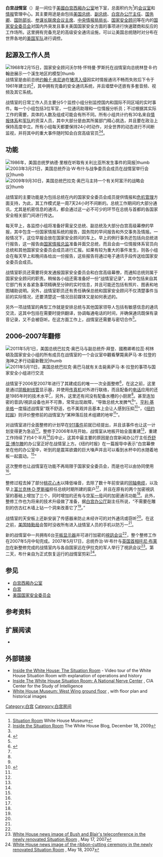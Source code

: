 {{noteTA
|1=zh-cn:美国国家安全委员会; zh-tw:美國國家安全會議;
|2=zh-cn:国家安全委员会; zh-tw:國家安全會議;
}}
{{Infobox room
| name = 白宫战情室
| image = White House Situation Room Friday May 18 2007.jpg
| caption = 2007年5月18日白宫战情室重新整修后的剪彩仪式
| location = [[華盛頓特区|華盛頓特区]]
| location_country = {{USA}}
| building = [[白宫西厢办公室|白宫西厢办公室]][[地下室|地下室]]
| purpose = [[会议室|会议室]]和情报管理中心
}}
'''白宫战情室'''（{{lang-en|White House Situation Room}}）是一间位于[[美國|美國]][[白宫西厢办公室|白宫西厢办公室]]地下室，总面积约为{{convert|5000|sqft|m2|adj=on}}<ref>[http://www.whitehousemuseum.org/west-wing/situation-room.htm Situation Room] {{Wayback|url=http://www.whitehousemuseum.org/west-wing/situation-room.htm |date=20150401004612 }} White House Museum</ref>的[[会议室|会议室]]和[[情报|情报]]管理中心。其主要用途是由包括[[美国总统|美国总统]]、[[美国副总统|副总统]]、[[白宫办公厅主任|白宫办公厅主任]]、[[美国国务卿|国务卿]]、[[美国国防部长|国防部长]]、[[参谋长联席会议主席|参谋长联席会议主席]]、[[中央情报局局长|中央情报局局长]]、[[美国国家安全顾问|国家安全顾问]]等在内的[[美国国家安全委员会|国家安全委员会]]对国内外突发且事关美国国家安全方面的事项进行快速蹉商和反应的工作场所。这里拥有完备充足的高级安全通讯设施，可以让美国总统随时对分布在世界各地的[[美国军队|美国军队]]进行调控。

==起源及工作人员==
[[File:L_B_Johnson_Model_Khe_Sanh.jpeg|1968年2月15日，国家安全顾问[[沃尔特·怀特曼·罗斯托]]在战情室向总统[[林登·B·约翰逊|林登·B·约翰逊]]展示一个[[溪生战役|溪生]]地区的模型|thumb]]
战情室是由前总统[[约翰·F·肯尼迪|约翰·F·肯尼迪]]在[[猪湾入侵|猪湾入侵]]因实时情报通讯不畅而失败后下令于1961年建立的<ref name="Blog">[http://www.whitehouse.gov/blog/2009/12/18/inside-situation-room Inside the Situation Room] {{Wayback|url=http://www.whitehouse.gov/blog/2009/12/18/inside-situation-room |date=20161214052357 }} The White House Blog, December 18, 2009</ref>，其中拥有完备的安全通讯系统，并且墙壁中还嵌有多套音频、视频及其它系统。

战情室的日常工作人员主要分5个监控小组分别监控国内和国际不同区域的实时事件。每一个小组包括3位军官，一位通讯助理和一位情报分析员；不过根据其实际工作的需要，具体的人数及组成可能会有所不同。所有小组共计约有30名来自[[美国情报体系|情报体系]]和[[美国军队|军队]]的资深人员，其中大部分是由其所属部门精心挑选，并且要在政治上保持高度中立。所有小组每天都要保持24小时动作，对全世界的动态进行不间断监视，并将其中的重大事件随时知会白宫高级官员<ref name="Blog"/><ref name="CIA">{{Cite web |url=https://www.cia.gov/library/center-for-the-study-of-intelligence/csi-publications/csi-studies/studies/97unclass/whithous.html |title=Inside The White House Situation Room — Central Intelligence Agency |access-date=2013-04-24 |archive-date=2018-06-08 |archive-url=https://web.archive.org/web/20180608052533/https://www.cia.gov/library/center-for-the-study-of-intelligence/csi-publications/csi-studies/studies/97unclass/whithous.html |dead-url=no }}</ref>。

==功能==
[[File:RonaldReaganLibya1986.jpg|1986年，美国总统[[罗纳德·里根]]在听取有关[[利比亚|利比亚]]所发生事件的简报|thumb]]
[[File:White_House_Situation_Room.jpg|2003年3月21日，美国总统[[乔治·W·布什]]与战争委员会成员在战情室举行会议|thumb]]
[[File:Obama_in_Situation_Room.jpg|2009年9月30日，美国总统[[巴拉克·奥巴马]]主持一个有关[[阿富汗|阿富汗]]的战略会议|thumb]]

战情室的主要功能是为包括总统在内的国家安全委员会成员提供情报和[[危机管理|危机管理]]方面支持，为此，其工作模式是一周7天24小时不间断的。总统工作期间的大部分通讯，尤其是机密信息的通讯，都会通过这一必不可少的环节在总统与首都的各国家安全相关部门间进行传达。

每天早上，各监控小组将准备好需呈交总统、副总统及大部分白宫高级幕僚的早报，其中包含一份国家情报系统的报告，国务院的早间报告和外交事务及情报。一般情况下，这位早报会放在国家安全顾问的车上。早上的例行事务还包括向总统进行报告，这一报告由[[国家情报总监|国家情报总监]]准备并面交总统，而且会由一位情报体系官员向总统和其他国家安全委员会成员进行汇报。如果有较为重大的事件发生，则各小组会在每天早上和晚间各给出一份报告，这些报告将通过电子通讯手段传送给国家安全委员会成员。

战情室职员还需要将突发通报国家安全委员会和白宫高级幕僚，而通知总统则属于国家安全顾问的职责。稍候各小组还需准备好一份“战情室记录”，其中包括来自其它部门有关各紧急事项精确至分钟的实时信息，并且可能还包括有照片、图表和地图辅助说明。另外，战情室职员还有责任确保总统和国家安全顾问不仅清楚事件当前的实际情况，还要清楚这一情况目前媒体又是如何表述的。

另外一项战情室的典型工作就是安排总统与其他国家领导人包括有敏感信息的通讯交流，这其中包括在需要时提供翻译，协调每通电话的时间，并确保通讯既保有录音记录，又不会被窃听。在这方面工作上，战情室还需要与{{link-en|白宫通讯局|White House Communications Agency}}密切合作<ref name="CIA"/>。

==2006–2007年翻修==
[[File:Obama_and_Biden_await_updates_on_bin_Laden.jpg|2011年5月1日，美国总统[[巴拉克·奥巴马]]与副总统[[乔·拜登|乔·拜登]]、國務卿[[希拉蕊·柯林頓|希拉蕊·柯林頓]]及国家安全小组的所有成员在战情室的一个会议室中觀看擊斃[[奥萨马·本·拉登|奥萨马·本·拉登]]的[[海神之矛行动|海神之矛行动]]最新戰況|thumb]]
[[File:Obama_and_national_security_members_during_meeting_about_Osama_bin_Laden.jpg|2011年5月11日，美国总统巴拉克·奥巴马就有关击毙奥萨马·本·拉登的事项与国家安全小组进行交流]]

战情室于2006至2007年进行了其建成后的唯一一次全面整修<ref name="NYT">{{cite news|last=Rutenberg|first=Jim|first2=David E.|last2=Sanger|url=http://www.nytimes.com/2006/12/19/washington/19bush.html|title=Overhaul Moves White House Data Center Into Modern Era|newspaper=''The New York Times''|date=December 19, 2006|accessdate=2013-04-25|archive-date=2021-03-08|archive-url=https://web.archive.org/web/20210308204100/https://www.nytimes.com/2006/12/19/washington/19bush.html|dead-url=no}}</ref>，在这之前，这里是通过[[阴极射线管|阴极射线管]]显示器，并使用[[传真机|传真机]]对外进行联络，而且配备的[[电话|电话]]应用的还是1985年时的技术水平<ref name="NYT"/>，另外，这里还有间没有配备水槽的小厨房<ref name="NYT"/>。甚至连加密的音訊/視訊设备也并不可靠，常常出现故障，“导致总统大发脾气<ref name="NYT"/>”。[[亨利·基辛格|亨利·基辛格]]一度描述战情室“既不舒适，也不美观并且基本上会让人感到压抑<ref name="AP">{{cite news|last=Loven|first=Jennifer|url=http://www.washingtonpost.com/wp-dyn/content/article/2006/12/19/AR2006121901262.html|title=White House Remodeling 'Situation Room'|agency=Associated Press|date=December 19, 2006|newspaper=''Washington Post''|accessdate=2013-04-25|archive-date=2008-09-06|archive-url=https://web.archive.org/web/20080906110655/http://www.washingtonpost.com/wp-dyn/content/article/2006/12/19/AR2006121901262.html|dead-url=no}}</ref>”，《[[纽约时报|纽约时报]]》则评价整修前的战情室为“某种落后技术组建的地牢<ref name="NYT"/>”。

对战情室进行全面整修的计划早在[[911事件|911事件]]前就已经提出，并且该事件也让这一计划变得更为急迫<ref name="NYT"/>。整修于2006年8月开始，战情室从地板开始全面重建<ref name="AP"/>，重建工作持续了约4个半月<ref name="NYT"/>后中止，这其中最主要的原因是白宫新闻办公厅主任[[乔舒亚·博尔滕|乔舒亚·博尔滕]]的办公室正好在战情室上方。《纽约时报》在一篇报导中表示“白宫幕僚坐在他的办公室中，听到的是震耳欲聋的巨大嗓声并且可以看到水杯中的水随着地板一起震动。<ref name="NYT"/>”

这次整修也让战情室在功能不再局限于国家安全委员会，而是也可以由{{link-en|美国本土安全委员会|Homeland Security Council}}协同使用<ref name="NYT"/>。

整修过程去掉了部分[[桃花心木|桃花心木]]以降低噪音，去除了数十年前安装的[[同轴电缆|同轴电缆]]，以及早上[[富兰克林·D·罗斯福|富兰克林·D·罗斯福]]担任总统时期所建的窗户<ref name="NYT"/>，并且在原有的两个加密視訊室的基础上增加了三个，同时增加的还有与[[空军一号|空军一号]]间的加密通讯功能<ref name="NYT"/>。此外，整修工作也为将来的技术升级做了准备，据[[白宫办公厅|白宫办公厅]]副主任{{link-en|乔·哈金|Joe Hagin}}所说，“不需要在雕刻的仿古红木墙上钻一个洞来改善它了<ref name="NYT"/>。”

战情室的天安板上还新安装了传感器来防止未经许可的对外通讯或窃听<ref name="NYT"/>。在这之前，[[美国特勤局|美国特勤局]]会暂时没收所有进入战情室人员的手机以防万一<ref name="NYT"/>。

新的战情室中一共拥有6台[[平板显示器|平板显示器]]并可进行加密的[[視訊会议|視訊会议]]<ref name="NYT"/>，整个整修工作在2007年5月中旬完成。2007年5月17日，总统乔治·W·布什与[[英国首相|英国首相]][[托尼·布莱尔|托尼·布莱尔]]在新整修完成的战情室内与各自国家远在伊拉克的军人举行了視訊会议<ref>[http://georgewbush-whitehouse.archives.gov/news/releases/2007/05/images/20070517_d-0194-3-515h.html White House news image of Bush and Blair's teleconference in the newly renovated Situation Room] {{Wayback|url=http://georgewbush-whitehouse.archives.gov/news/releases/2007/05/images/20070517_d-0194-3-515h.html |date=20100831021649 }}, May 17, 2007</ref>。第二天，布什亲自为正式恢复运行的战情室剪彩<ref>[http://georgewbush-whitehouse.archives.gov/news/releases/2007/05/images/20070518_v051807db-0048-1-515h.html White House news image of the ribbon-cutting ceremony in the newly renovated Situation Room] {{Wayback|url=http://georgewbush-whitehouse.archives.gov/news/releases/2007/05/images/20070518_v051807db-0048-1-515h.html |date=20100831021729 }}, May 18, 2007</ref>。

==参见==
* [[白宫西厢办公室|白宫西厢办公室]]
* [[白宫|白宫]]
* [[美国国家安全委员会|美国国家安全委员会]]

==参考资料==
{{reflist}}

==扩展阅读==
*{{cite book|last=Bohn|first=Michael|title=Nerve Center: Inside the White House Situation Room|publisher=Potomac Books|year=2004}}

==外部链接==
*[http://www.whitehouse.gov/photos-and-video/video/inside-white-house-situation-room Inside the White House: The Situation Room] {{Wayback|url=http://www.whitehouse.gov/photos-and-video/video/inside-white-house-situation-room |date=20160309183221 }} - Video tour of the White House Situation Room with explanation of operations and history
*[https://www.cia.gov/library/center-for-the-study-of-intelligence/csi-publications/csi-studies/studies/97unclass/whithous.html Inside The White House Situation Room: A National Nerve Center] {{Wayback|url=https://www.cia.gov/library/center-for-the-study-of-intelligence/csi-publications/csi-studies/studies/97unclass/whithous.html |date=20180608052533 }}, CIA Center for the Study of Intelligence
*[http://www.whitehousemuseum.org/ww0.htm White House Museum: West Wing ground floor] {{Wayback|url=http://www.whitehousemuseum.org/ww0.htm |date=20081218065706 }}, with floor plan and historical images

[[Category:白宫|Category:白宫]]
[[Category:白宫房间|Category:白宫房间]]